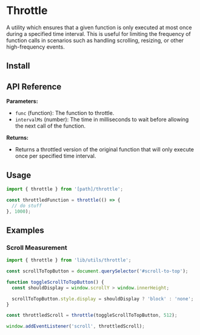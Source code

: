 
# Throttle

A utility which ensures that a given function is only executed at most once during a specified time interval. This is useful for limiting the frequency of function calls in scenarios such as handling scrolling, resizing, or other high-frequency events.

<DebouncingVsThrottleing />

## Install

<FileCode path="lib/utils/throttle.ts" />

## API Reference

**Parameters:**

- `func` (function): The function to throttle.
- `intervalMs` (number): The time in milliseconds to wait before allowing the next call of the function.

**Returns:**

- Returns a throttled version of the original function that will only execute once per specified time interval.

## Usage

```ts copy
import { throttle } from '[path]/throttle';
```

```ts copy
const throttledFunction = throttle(() => {
  // do stuff
}, 1000);
```

## Examples

### Scroll Measurement

```ts copy
import { throttle } from 'lib/utils/throttle';

const scrollToTopButton = document.querySelector('#scroll-to-top');

function toggleScrollToTopButton() {
  const shouldDisplay = window.scrollY > window.innerHeight;

  scrollToTopButton.style.display = shouldDisplay ? 'block' : 'none';
}

const throttledScroll = throttle(toggleScrollToTopButton, 512);

window.addEventListener('scroll', throttledScroll);
```
